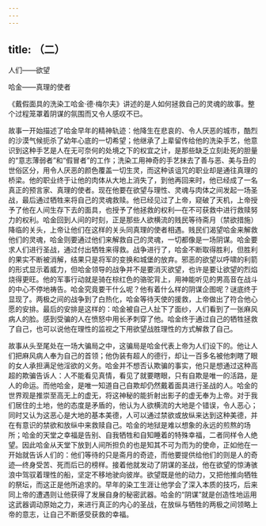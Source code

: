 ```yaml
---
---
---
```

title: （二）
---




人们——欲望

哈金——真理的使者

《戴假面具的洗染工哈金·德·梅尔夫》讲述的是人如何拯救自己的灵魂的故事。整个过程笼罩着阴谋的氛围而又令人感叹不已。

故事一开始描述了哈金早年的精神轨迹：他降生在悲哀的、令人厌恶的城市，酷烈的沙漠气候扼杀了幼年心底的一切希望；他继承了上辈留传给他的洗染手艺，他意识到这种手艺是人在无可奈何的处境之下的权宜之计，是那些缺乏立刻赴死的胆量的“意志薄弱者”和“假冒者”的工作；洗染工用神奇的手艺抹去了善与恶、美与丑的世俗区分，用令人厌恶的颜色覆盖一切生灵，而这种该诅咒的职业却是通往真理的桥梁。他的职业终于让他的肉体从大地上消失了，到他再回来时，他已经成了一名真正的预言家、真理的使者。现在他要在欲望与理性、灵魂与肉体之间发起一场圣战，最后通过牺牲来将自己的灵魂救赎。他已经见过了上帝，窥破了天机，上帝授予了他在人间生存下去的面具，也授予了他拯救的权利—在不可获救中进行救赎努力的权利。哈金回到人间的时刻，正是那些人欲横流的贱民等待斋月（禁欲措施）降临的关头，上帝让他们在这样的关头同真理的使者相遇。贱民们渴望哈金来解救他们的灵魂，哈金则要通过他们来解救自己的灵魂，一切都像是一场阴谋。哈金要求人们进行圣战，通过付出牺牲来得救。战争进行了，哈金不断取得胜利，但胜利的果实不断被消解，结果只是将军的变换和城堡的放弃。邪恶的欲望以呼啸的利箭的形式显示着威力，但哈金领导的战争并不是要消灭欲望，也许是要让欲望的烈焰烧得更旺。他的军事行动就是骑在棕红色的骆驼背上，用神能听见的男高音在战斗的中心不停地祷告。哈金究竟要干什么呢？他有着什么样的阴谋企图呢？谜底终于显现了。两极之间的战争到了白热化，哈金等待天使的援救，上帝做出了符合他心愿的安排。最后的安排是这样的：哈金被自己人扯下了面纱，人们看到了一张麻风病人的脸。感到受骗的人在愤怒中用长矛刺穿了他。哈金终于通过自己的牺牲拯救了自己，也可以说他在理性的监视之下用欲望战胜理性的方式解救了自己。

故事从头至尾处在一场大骗局之中，这骗局是哈金代表上帝为人们设下的。他让人们把麻风病人奉为自己的首领；他伪装有超人的德行，却让一百多名被他刺瞎了眼的女人承担满足他淫欲的义务。哈金并不想否认欺骗的事实，他只是想通过这种高超的欺骗告诉人：人不能看见真情，看见了就要瞎眼，只有自欺是唯一的活路，是人的命运。而他哈金，是唯一知道自己自欺却仍然戴着面具进行圣战的人。哈金的世界观是推崇至高无上的虚无，将这神秘的能折射出影子的虚无奉为上帝。对于我们居住的土地，他的态度是矛盾的，他认为人欲横流的大地是个错误，令人恶心；同时又认为这恶心是大地的基本美德，人可以通过禁欲或放纵来达到这种美德，并在有意识的禁欲和放纵中来救赎自己。哈金的地狱是难以想象的永远的煎熬的场所；哈金的天堂之幸福是告别、自我牺牲和自知睡着的特殊幸福，二者同样令人绝望。因此哈金从天堂下放到人间所担负的也是知其不可为而为的使命，正如他在一开始就告诉人们的：他们等待的只是斋月的奇迹，而他要提供给他们的则是人的奇迹—终身受苦、死而后已的榜样。接着他就发动了阴谋的圣战，他在欲望的惊涛骇浪中驾驭着理性的船，坚定不移地驶向彼岸。欲望既是他的动力，又把他推向牺牲的祭坛，而这正是他所追求的。早年的染工生涯让他学会了深入本质的技巧，后来同上帝的遭遇则让他获得了发展自身的秘密武器。哈金的“阴谋”就是创造性地运用这武器调动原始之力，来进行真正的内心的圣战，在放纵与牺牲的两极之间领略上帝的意志，让自己不断感受获救的幸福。
